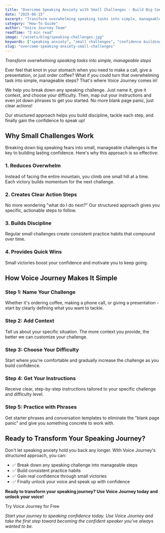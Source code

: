 ```yaml
---
title: "Overcome Speaking Anxiety with Small Challenges - Build Big Confidence!"
date: "2025-06-15"
excerpt: "Transform overwhelming speaking tasks into simple, manageable steps. Learn how Voice Journey's structured approach helps you build discipline and gain confidence to speak up."
category: "How-To Guide"
author: "Voice Journey Team"
readTime: "3 min read"
image: "/assets/blog/speaking-challenges.jpg"
keywords: ["speaking anxiety", "small challenges", "confidence building", "voice journey app"]
slug: "overcome-speaking-anxiety-small-challenges"
---
```


<YouTubeEmbed videoId="UkwjhxY7qNY" />

*Transform overwhelming speaking tasks into simple, manageable steps*

Ever feel that knot in your stomach when you need to make a call, give a presentation, or just order coffee? What if you could turn that overwhelming task into simple, manageable steps? That's where Voice Journey comes in! 

We help you break down any speaking challenge. Just name it, give it context, and choose your difficulty. Then, map out your instructions and even jot down phrases to get you started. No more blank page panic, just clear actions! 

Our structured approach helps you build discipline, tackle each step, and finally gain the confidence to speak up! 

## Why Small Challenges Work

Breaking down big speaking fears into small, manageable challenges is the key to building lasting confidence. Here's why this approach is so effective:

### 1. **Reduces Overwhelm**
Instead of facing the entire mountain, you climb one small hill at a time. Each victory builds momentum for the next challenge.

### 2. **Creates Clear Action Steps**
No more wondering "what do I do next?" Our structured approach gives you specific, actionable steps to follow.

### 3. **Builds Discipline**
Regular small challenges create consistent practice habits that compound over time.

### 4. **Provides Quick Wins**
Small victories boost your confidence and motivate you to keep going.

## How Voice Journey Makes It Simple

### **Step 1: Name Your Challenge**
Whether it's ordering coffee, making a phone call, or giving a presentation - start by clearly defining what you want to tackle.

### **Step 2: Add Context**
Tell us about your specific situation. The more context you provide, the better we can customize your challenge.

### **Step 3: Choose Your Difficulty**
Start where you're comfortable and gradually increase the challenge as you build confidence.

### **Step 4: Get Your Instructions**
Receive clear, step-by-step instructions tailored to your specific challenge and difficulty level.

### **Step 5: Practice with Phrases**

Get starter phrases and conversation templates to eliminate the "blank page panic" and give you something concrete to work with.

## Ready to Transform Your Speaking Journey?

Don't let speaking anxiety hold you back any longer. With Voice Journey's structured approach, you can:

- ✅ Break down any speaking challenge into manageable steps
- ✅ Build consistent practice habits
- ✅ Gain real confidence through small victories
- ✅ Finally unlock your voice and speak up with confidence

**Ready to transform your speaking journey? Use Voice Journey today and unlock your voice!**

<CTAButton href="https://app.voicejourneyapp.com">
  Try Voice Journey for Free
</CTAButton>

*Start your journey to speaking confidence today. Use Voice Journey and take the first step toward becoming the confident speaker you've always wanted to be.*
